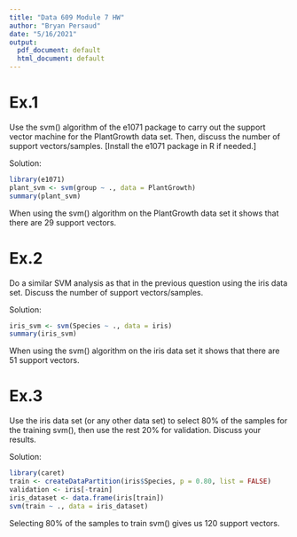 ---
title: "Data 609 Module 7 HW"
author: "Bryan Persaud"
date: "5/16/2021"
output:
  pdf_document: default
  html_document: default
---

# Ex.1

Use the svm() algorithm of the e1071 package to carry out the support vector machine for the PlantGrowth data set. Then, discuss the number of support vectors/samples. [Install the e1071 package in R if needed.]

Solution:

```{r}
library(e1071)
plant_svm <- svm(group ~ ., data = PlantGrowth)
summary(plant_svm)
```

When using the svm() algorithm on the PlantGrowth data set it shows that there are 29 support vectors.

# Ex.2

Do a similar SVM analysis as that in the previous question using the iris data set. Discuss the number of support vectors/samples.

Solution:

```{r}
iris_svm <- svm(Species ~ ., data = iris)
summary(iris_svm)
```

When using the svm() algorithm on the iris data set it shows that there are 51 support vectors.

# Ex.3

Use the iris data set (or any other data set) to select 80% of the samples for the training svm(), then use the rest 20% for validation. Discuss your results.

Solution:

```{r}
library(caret)
train <- createDataPartition(iris$Species, p = 0.80, list = FALSE)
validation <- iris[-train]
iris_dataset <- data.frame(iris[train])
svm(train ~ ., data = iris_dataset)
```

Selecting 80% of the samples to train svm() gives us 120 support vectors.